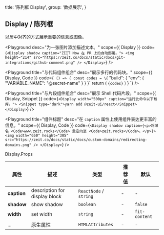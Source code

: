 
  title: '陈列框 Display',
  group: '数据展示',
}

## Display / 陈列框

以居中对齐的方式展示重要的信息或图像。

<Playground
  desc="为一张图片添加描述文本。"
  scope={{ Display }}
  code={`
  <Display shadow caption="ZEIT Now 在 PR 上的自动部署。">
    <img height="214" src="https://zeit.co/docs/static/docs/git-integrations/github-comment.png" />
  </Display>
`} />


<Playground
  title="与代码组件组合"
  desc="展示多行的代码块。"
  scope={{ Display, Code }}
  code={`
() => {
  const codes = \`{
  "build": {
    "env": {
      "VARIABLE_NAME": "@secret-name"
    }
  }
}\`
  return (
    <Display width="500px" caption="为应用程序的构建定义环境变量。">
      <Code block>{codes}</Code>
    </Display>
  )
}
`} />

<Playground
  title="与片段组件组合"
  desc="展示 Shell 代码片段。"
  scope={{ Display, Snippet }}
  code={`
  <Display width="500px" caption="运行此命令以下载库。">
    <Snippet type="dark">yarn add @zeit-ui/react</Snippet>
  </Display>
`} />

<Playground
  title="组件标题"
  desc="在 `caption` 属性上使用组件表达更丰富的信息。"
  scope={{ Display, Code }}
  code={`
  <Display shadow caption={<p>将域名 <Code>www.zeit.rocks</Code> 重定向至 <Code>zeit.rocks</Code>。</p>}>
    <img width="650" height="305" src="https://zeit.co/docs/static/docs/custom-domains/redirecting-domains.png" />
  </Display>
`} />

<Attributes edit="/pages/zh-cn/components/display.mdx">
<Attributes.Title>Display.Props</Attributes.Title>

| 属性 | 描述 | 类型 | 推荐值 | 默认
| ---------- | ---------- | ---- |  -------------- | ------ |
| **caption** | description for display block | `ReactNode` / `string` | - | - |
| **shadow** | show shadow | `boolean` | - | `false` |
| **width** | set width | `string` | - | `fit-content` |
| ... | 原生属性 | `HTMLAttributes` | - | - |

</Attributes>

